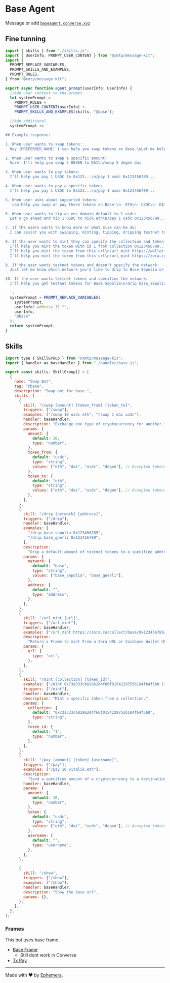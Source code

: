 # Base Agent

Message or add [`baseagent.converse.xyz`](https://converse.xyz/dm/baseagent.converse.xyz)

## Fine tunning

```jsx
import { skills } from "./skills.js";
import { UserInfo, PROMPT_USER_CONTENT } from "@xmtp/message-kit";
import {
  PROMPT_REPLACE_VARIABLES,
  PROMPT_SKILLS_AND_EXAMPLES,
  PROMPT_RULES,
} from "@xmtp/message-kit";

export async function agent_prompt(userInfo: UserInfo) {
  //Add user context to the prompt
  let systemPrompt =
    PROMPT_RULES +
    PROMPT_USER_CONTENT(userInfo) +
    PROMPT_SKILLS_AND_EXAMPLES(skills, "@base");

  //Add additional
  systemPrompt += `

## Example response:

1. When user wants to swap tokens:
  Hey {PREFERRED_NAME! I can help you swap tokens on Base.\nLet me help you swap 10 USDC to ETH\n/swap 10 usdc eth

2. When user wants to swap a specific amount:
  Sure! I'll help you swap 5 DEGEN to DAI\n/swap 5 degen dai

3. When user wants to pay tokens:
  I'll help you pay 1 USDC to 0x123...\n/pay 1 usdc 0x123456789...

4. When user wants to pay a specific token:
  I'll help you pay 1 USDC to 0x123...\n/pay 1 usdc 0x123456789...

5. When user asks about supported tokens:
   can help you swap or pay these tokens on Base:\n- ETH\n- USDC\n- DAI\n- DEGEN\nJust let me know the amount and which tokens you'd like to swap or pay!

6. When user wants to tip an ens domain default to 1 usdc:
  Let's go ahead and tip 1 USDC to nick.eth\n/pay 1 usdc 0x123456789...

7. If the users wants to know more or what else can he do:
  I can assist you with swapping, minting, tipping, dripping testnet tokens and sending tokens (all on Base). Just let me know what you need help with!.

8. If the user wants to mint they can specify the collection and token id or a Url from Coinbase Wallet URL or Zora URL:
  I'll help you mint the token with id 1 from collection 0x123456789...\n/mint 0x123456789... 1
  I'll help you mint the token from this url\n/url_mint https://wallet.coinbase.com/nft/mint/eip155:1:erc721:0x123456789...
  I'll help you mint the token from this url\n/url_mint https://zora.co/collect/base/0x123456789/1...

9. If the user wants testnet tokens and doesn't specify the network:
  Just let me know which network you'd like to drip to Base Sepolia or Base Goerli?

10. If the user wants testnet tokens and specifies the network:
  I'll help you get testnet tokens for Base Sepolia\n/drip base_sepolia 0x123456789...

  `;
  systemPrompt = PROMPT_REPLACE_VARIABLES(
    systemPrompt,
    userInfo?.address ?? "",
    userInfo,
    "@base"
  );
  return systemPrompt;
}
```

## Skills

```jsx
import type { SkillGroup } from "@xmtp/message-kit";
import { handler as baseHandler } from "./handler/base.js";

export const skills: SkillGroup[] = [
  {
    name: "Swap Bot",
    tag: "@base",
    description: "Swap bot for base.",
    skills: [
      {
        skill: "/swap [amount] [token_from] [token_to]",
        triggers: ["/swap"],
        examples: ["/swap 10 usdc eth", "/swap 1 dai usdc"],
        handler: baseHandler,
        description: "Exchange one type of cryptocurrency for another.",
        params: {
          amount: {
            default: 10,
            type: "number",
          },
          token_from: {
            default: "usdc",
            type: "string",
            values: ["eth", "dai", "usdc", "degen"], // Accepted tokens
          },
          token_to: {
            default: "eth",
            type: "string",
            values: ["eth", "dai", "usdc", "degen"], // Accepted tokenss
          },
        },
      },
      {
        skill: "/drip [network] [address]",
        triggers: ["/drip"],
        handler: baseHandler,
        examples: [
          "/drip base_sepolia 0x123456789",
          "/drip base_goerli 0x123456789",
        ],
        description:
          "Drip a default amount of testnet tokens to a specified address.",
        params: {
          network: {
            default: "base",
            type: "string",
            values: ["base_sepolia", "base_goerli"],
          },
          address: {
            default: "",
            type: "address",
          },
        },
      },
      {
        skill: "/url_mint [url]",
        triggers: ["/url_mint"],
        handler: baseHandler,
        examples: ["/url_mint https://zora.co/collect/base/0x123456789/1..."],
        description:
          "Return a Frame to mint From a Zora URL or Coinbase Wallet URL",
        params: {
          url: {
            type: "url",
          },
        },
      },
      {
        skill: "/mint [collection] [token_id]",
        examples: ["/mint 0x73a333cb82862d4f66f0154229755b184fb4f5b0 1"],
        triggers: ["/mint"],
        handler: baseHandler,
        description: "Mint a specific token from a collection.",
        params: {
          collection: {
            default: "0x73a333cb82862d4f66f0154229755b184fb4f5b0",
            type: "string",
          },
          token_id: {
            default: "1",
            type: "number",
          },
        },
      },
      {
        skill: "/pay [amount] [token] [username]",
        triggers: ["/pay"],
        examples: ["/pay 10 vitalik.eth"],
        description:
          "Send a specified amount of a cryptocurrency to a destination address.",
        handler: baseHandler,
        params: {
          amount: {
            default: 10,
            type: "number",
          },
          token: {
            default: "usdc",
            type: "string",
            values: ["eth", "dai", "usdc", "degen"], // Accepted tokens
          },
          username: {
            default: "",
            type: "username",
          },
        },
      },

      {
        skill: "/show",
        triggers: ["/show"],
        examples: ["/show"],
        handler: baseHandler,
        description: "Show the base url",
        params: {},
      },
    ],
  },
];
```

### Frames

This bot uses base frame

- [Base Frame](https://messagekit.ephemerahq.com/directory/basetxframe)
  - Still dont work in Converse
- [Tx Pay](https://messagekit.ephemerahq.com/directory/txpay)

---

Made with ❤️ by [Ephemera](https://ephemerahq.com).
